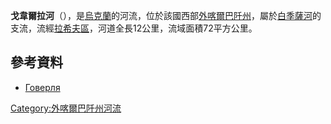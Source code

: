 '''戈韋爾拉河'''（{{lang-uk|Говерла}}），是[[烏克蘭|烏克蘭]]的河流，位於該國西部[[外喀爾巴阡州|外喀爾巴阡州]]，屬於[[白季薩河|白季薩河]]的支流，流經[[拉希夫區|拉希夫區]]，河道全長12公里，流域面積72平方公里。

==參考資料==
* [https://web.archive.org/web/20131005022808/http://do.gendocs.ru/docs/index-29520.html?page=29 Говерля]

{{DEFAULTSORT:Говерла}}
[[Category:外喀爾巴阡州河流|Category:外喀爾巴阡州河流]]


{{Ukraine-river-stub}}